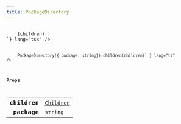 ```yaml
---
title: PackageDirectory
---
```



<Tabs syncKey="component-style">
    <TabItem label="jsx">
        <Code code={`import { PackageDirectory } from "@alloy-js/core" 

<PackageDirectory package="string">
    {children}
</PackageDirectory>`} lang="tsx" />
</TabItem>
<TabItem label="stc">
    <Code code={`import { PackageDirectory } from "@alloy-js/core/stc" 

PackageDirectory({ package: string}).children(children)` } lang="ts" />
</TabItem>
</Tabs>

### Props

<table>
  <tr>
    <td style="text-align: right;font-weight: bold;">children</td>
    <td>
      <Badge text="optional" variant="note" size="small" /> <code><a href="../../../core/types/children/">Children</a></code>
  
  
  
  
  </td>
  </tr>
  <tr>
    <td style="text-align: right;font-weight: bold;">package</td>
    <td>
       <code>string</code>
  
  
  
  
  </td>
  </tr>
</table>